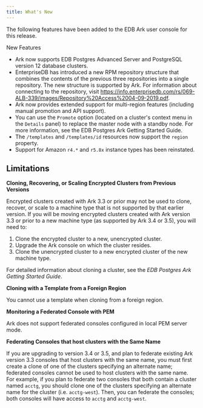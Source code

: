 ```yaml
---
title: What's New
---
```


The following features have been added to the EDB Ark user console for
this release.

<div class="index">

New Features

</div>

  - Ark now supports EDB Postgres Advanced Server and PostgreSQL version
    12 database clusters.
  - EnterpriseDB has introduced a new RPM repository structure that
    combines the contents of the previous three repositories into a
    single repository. The new structure is supported by Ark. For
    information about connecting to the repository, visit
    <https://info.enterprisedb.com/rs/069-ALB-339/images/Repository%20Access%2004-09-2019.pdf>.
  - Ark now provides extended support for multi-region features
    (including manual promotion and API support).
  - You can use the `Promote` option (located on a cluster's context
    menu in the `Details` panel) to replace the master node with a
    standby node. For more information, see the EDB Postgres Ark Getting
    Started Guide.
  - The `/templates` and `/templates/id` resources now support the
    `region` property.
  - Support for Amazon `r4.*` and `r5.8x` instance types has been
    reinstated.

## Limitations

**Cloning, Recovering, or Scaling Encrypted Clusters from Previous
Versions**

Encrypted clusters created with Ark 3.3 or prior may not be used to
clone, recover, or scale to a machine type that is not supported by that
earlier version. If you will be moving encrypted clusters created with
Ark version 3.3 or prior to a new machine type (as supported by Ark 3.4
or 3.5), you will need to:

1.  Clone the encrypted cluster to a new, unencrypted cluster.
2.  Upgrade the Ark console on which the cluster resides.
3.  Clone the unencrypted cluster to a new encrypted cluster of the new
    machine type.

For detailed information about cloning a cluster, see the *EDB Postgres
Ark Getting Started Guide*.

**Cloning with a Template from a Foreign Region**

You cannot use a template when cloning from a foreign region.

**Monitoring a Federated Console with PEM**

Ark does not support federated consoles configured in local PEM server
mode.

**Federating Consoles that host clusters with the Same Name**

If you are upgrading to version 3.4 or 3.5, and plan to federate
existing Ark version 3.3 consoles that host clusters with the same name,
you must first create a clone of one of the clusters specifying an
alternate name; federated consoles cannot be used to host clusters with
the same name. For example, if you plan to federate two consoles that
both contain a cluster named `acctg`, you should clone one of the
clusters specifying an alternate name for the cluster (i.e.
`acctg-west`). Then, you can federate the consoles; both consoles will
have access to `acctg` and `acctg-west`.
